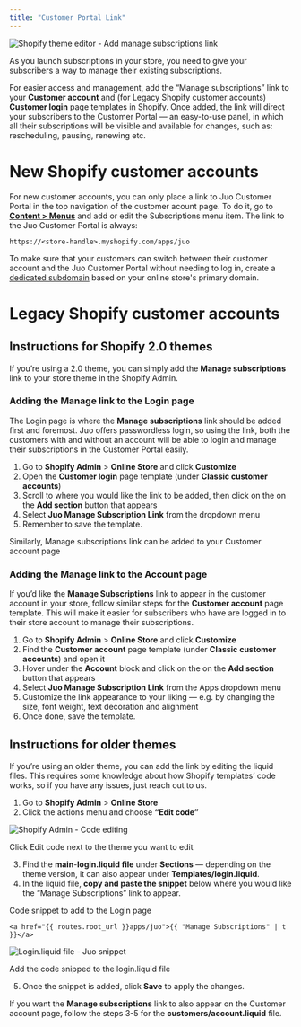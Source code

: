 ```yaml
---
title: "Customer Portal Link"
---
```


![Shopify theme editor - Add manage subscriptions link](https://cdn.juo.io/content-uploads/add_manage_subscriptions_link_1_d61eb1c008.png)

As you launch subscriptions in your store, you need to give your subscribers a way to manage their existing subscriptions.

For easier access and management, add the “Manage subscriptions” link to your **Customer account** and (for Legacy Shopify customer accounts) **Customer login** page templates in Shopify. Once added, the link will direct your subscribers to the Customer Portal — an easy-to-use panel, in which all their subscriptions will be visible and available for changes, such as: rescheduling, pausing, renewing etc.

# New Shopify customer accounts

For new customer accounts, you can only place a link to Juo Customer Portal in the top navigation of the customer acount page. To do it, go to [**Content \> Menus**](https://admin.shopify.com/content/menus) and add or edit the Subscriptions menu item. The link to the Juo Customer Portal is always:

`https://<store-handle>.myshopify.com/apps/juo`

To make sure that your customers can switch between their customer account and the Juo Customer Portal without needing to log in, create a [dedicated subdomain](https://help.shopify.com/en/manual/domains/add-a-domain/connecting-domains/connect-domain-customer-account) based on your online store's primary domain.

# Legacy Shopify customer accounts

## Instructions for Shopify 2.0 themes

If you’re using a 2.0 theme, you can simply add the **Manage subscriptions** link to your store theme in the Shopify Admin.

### Adding the Manage link to the Login page

The Login page is where the **Manage subscriptions** link should be added first and foremost. Juo offers passwordless login, so using the link, both the customers with and without an account will be able to login and manage their subscriptions in the Customer Portal easily.

1. Go to **Shopify Admin** \> **Online Store** and click **Customize**
2. Open the **Customer login** page template (under **Classic customer accounts**)
3. Scroll to where you would like the link to be added, then click on the on the **Add section** button that appears
4. Select **Juo Manage Subscription Link** from the dropdown menu
5. Remember to save the template.

Similarly, Manage subscriptions link can be added to your Customer account page

### Adding the Manage link to the Account page

If you’d like the **Manage Subscriptions** link to appear in the customer account in your store, follow similar steps for the **Customer account** page template. This will make it easier for subscribers who have are logged in to their store account to manage their subscriptions.

1. Go to **Shopify Admin** \> **Online Store** and click **Customize**
2. Find the **Customer account** page template (under **Classic customer accounts**) and open it
3. Hover under the **Account** block and click on the on the **Add section** button that appears
4. Select **Juo Manage Subscription Link** from the Apps dropdown menu
5. Customize the link appearance to your liking — e.g. by changing the size, font weight, text decoration and alignment
6. Once done, save the template.

## Instructions for older themes

If you’re using an older theme, you can add the link by editing the liquid files. This requires some knowledge about how Shopify templates’ code works, so if you have any issues, just reach out to us.

1. Go to **Shopify Admin** \> **Online Store**
2. Click the actions menu and choose **“Edit code”**

![Shopify Admin - Code editing](https://cdn.juo.io/content-uploads/add_manage_link_customize_theme_e661618467.png)

Click Edit code next to the theme you want to edit

3. Find the **main**-**login.liquid file** under **Sections** — depending on the theme version, it can also appear under **Templates/login.liquid**.
4. In the liquid file, **copy and paste the snippet** below where you would like the “Manage Subscriptions” link to appear.

Code snippet to add to the Login page

```
<a href="{{ routes.root_url }}apps/juo">{{ "Manage Subscriptions" | t }}</a>
```

![Login.liquid file - Juo snippet](https://cdn.juo.io/content-uploads/add_manage_link_edit_code_b037fb95e1.png)

Add the code snipped to the login.liquid file

5. Once the snippet is added, click **Save** to apply the changes.

If you want the **Manage subscriptions** link to also appear on the Customer account page, follow the steps 3-5 for the **customers/account.liquid** file.